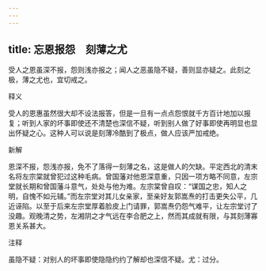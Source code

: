```yaml
---
---
---
```

title: 忘恩报怨　刻薄之尤
---



受人之恩虽深不报，怨则浅亦报之；闻人之恶虽隐不疑，善则显亦疑之。此刻之极，薄之尤也，宜切戒之。

释义

受人的恩惠虽然很大却不设法报答，但是一旦有一点点怨恨就千方百计地加以报复；听到人家的坏事即使还不清楚也深信不疑，听到别人做了好事即使再明显也显出怀疑之心。这种人可以说是刻薄冷酷到了极点，做人应该严加戒绝。

新解

恩深不报，怨浅亦报，免不了落得一刻薄之名，这是做人的欠缺。平定西北的清末名将左宗棠就曾犯过这种毛病。曾国藩对他恩深意重，只因一项方略不同意，左宗堂就长期和曾国藩斗意气，处处与他为难。左宗棠曾自叹：“谋国之忠，知人之明，自愧不如元辅。”而左宗堂对其儿女亲家，至亲好友郭嵩焘的打击更失公平，几近诬陷。以至于后来左宗堂厚着脸皮上门请罪，郭嵩焘仍怨气难平，让左宗堂讨了没趣。观晚清之势，左湘阴之才气远在李合肥之上，然而其成就有限，与其刻薄寡恩关系甚大。

注释

虽隐不疑：对别人的坏事即使隐隐约约了解却也深信不疑。尤：过分。